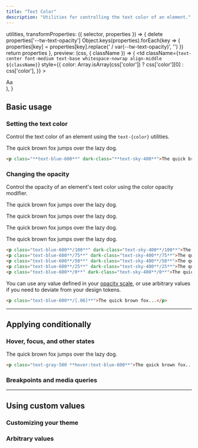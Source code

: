 ```yaml
---
title: "Text Color"
description: "Utilities for controlling the text color of an element."
---
```



  utilities,
  transformProperties: ({ selector, properties }) => {
    delete properties['--tw-text-opacity']
    Object.keys(properties).forEach(key => {
      properties[key] = properties[key].replace(' / var(--tw-text-opacity)', '')
    })
    return properties
  },
  preview: (css, { className }) => (
    <td
      className={`text-center font-medium text-base whitespace-nowrap align-middle ${className}`}
      style={{
        color: Array.isArray(css['color']) ? css['color'][0] : css['color'],
      }}
    >
      <div className="w-16 mx-auto">Aa</div>
    </td>
  ),
}

## Basic usage

### Setting the text color

Control the text color of an element using the `text-{color}` utilities.

<Example>
  <div class="relative text-xl text-center font-medium leading-6">
    <p class="text-blue-600 dark:text-sky-400">The quick brown fox jumps over the lazy dog.</p>
  </div>
</Example>

```html
<p class="**text-blue-600**" dark-class="**text-sky-400**">The quick brown fox...</p>
```

### Changing the opacity

Control the opacity of an element's text color using the color opacity modifier.

<Example>
  <div class="text-xl font-medium leading-6 space-y-4">
    <p class="text-blue-600/100 dark:text-sky-400/100">The quick brown fox jumps over the lazy dog.</p>
    <p class="text-blue-600/75 dark:text-sky-400/75">The quick brown fox jumps over the lazy dog.</p>
    <p class="text-blue-600/50 dark:text-sky-400/50">The quick brown fox jumps over the lazy dog.</p>
    <p class="text-blue-600/25 dark:text-sky-400/25">The quick brown fox jumps over the lazy dog.</p>
  </div>
</Example>

```html
<p class="text-blue-600**/100**" dark-class="text-sky-400**/100**">The quick brown fox...</p>
<p class="text-blue-600**/75**" dark-class="text-sky-400**/75**">The quick brown fox...</p>
<p class="text-blue-600**/50**" dark-class="text-sky-400**/50**">The quick brown fox...</p>
<p class="text-blue-600**/25**" dark-class="text-sky-400**/25**">The quick brown fox...</p>
<p class="text-blue-600**/0**" dark-class="text-sky-400**/0**">The quick brown fox...</p>
```

You can use any value defined in your [opacity scale](/docs/opacity), or use arbitrary values if you need to deviate from your design tokens.

```html
<p class="text-blue-600**/[.06]**">The quick brown fox...</p>
```

---

## <Heading ignore>Applying conditionally</Heading>

### <Heading ignore>Hover, focus, and other states</Heading>

<HoverFocusAndOtherStates featuredClass="text-blue-600">

<Example hint="Try hovering over the text to see the expected behaviour">
  <div class="relative text-xl text-center font-medium leading-6">
    <p class="text-gray-500 hover:text-blue-600">The quick brown fox jumps over the lazy dog.</p>
  </div>
</Example>

```html
<p class="text-gray-500 **hover:text-blue-600**">The quick brown fox...</p>
```

</HoverFocusAndOtherStates>


### <Heading ignore>Breakpoints and media queries</Heading>

<BreakpointsAndMediaQueries defaultClass="text-blue-600" featuredClass="text-green-600" element="p" />

---

## Using custom values

### Customizing your theme

<CustomizePluginColors name="text" configKey="textColor" />

### Arbitrary values

<ArbitraryValues property="color" featuredClass="text-[#50d71e]" element="p" />
